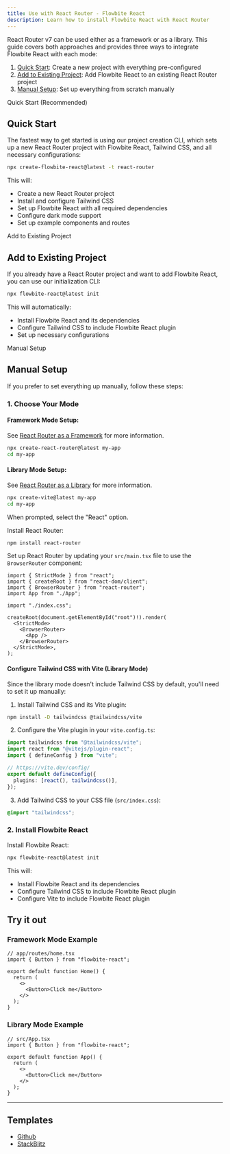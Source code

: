 ```yaml
---
title: Use with React Router - Flowbite React
description: Learn how to install Flowbite React with React Router
---
```


React Router v7 can be used either as a framework or as a library. This guide covers both approaches and provides three ways to integrate Flowbite React with each mode:

1. [Quick Start](#quick-start): Create a new project with everything pre-configured
2. [Add to Existing Project](#add-to-existing-project): Add Flowbite React to an existing React Router project
3. [Manual Setup](#manual-setup): Set up everything from scratch manually

<TextDivider>Quick Start (Recommended)</TextDivider>

## Quick Start

The fastest way to get started is using our project creation CLI, which sets up a new React Router project with Flowbite React, Tailwind CSS, and all necessary configurations:

```bash
npx create-flowbite-react@latest -t react-router
```

This will:

- Create a new React Router project
- Install and configure Tailwind CSS
- Set up Flowbite React with all required dependencies
- Configure dark mode support
- Set up example components and routes

<TextDivider>Add to Existing Project</TextDivider>

## Add to Existing Project

If you already have a React Router project and want to add Flowbite React, you can use our initialization CLI:

```bash
npx flowbite-react@latest init
```

This will automatically:

- Install Flowbite React and its dependencies
- Configure Tailwind CSS to include Flowbite React plugin
- Set up necessary configurations

<TextDivider>Manual Setup</TextDivider>

## Manual Setup

If you prefer to set everything up manually, follow these steps:

### 1. Choose Your Mode

#### Framework Mode Setup:

See [React Router as a Framework](https://reactrouter.com/home#react-router-as-a-framework) for more information.

```bash
npx create-react-router@latest my-app
cd my-app
```

#### Library Mode Setup:

See [React Router as a Library](https://reactrouter.com/home#react-router-as-a-library) for more information.

```bash
npx create-vite@latest my-app
cd my-app
```

When prompted, select the "React" option.

Install React Router:

```bash
npm install react-router
```

Set up React Router by updating your `src/main.tsx` file to use the `BrowserRouter` component:

```tsx {3, 10-12}
import { StrictMode } from "react";
import { createRoot } from "react-dom/client";
import { BrowserRouter } from "react-router";
import App from "./App";

import "./index.css";

createRoot(document.getElementById("root")!).render(
  <StrictMode>
    <BrowserRouter>
      <App />
    </BrowserRouter>
  </StrictMode>,
);
```

#### Configure Tailwind CSS with Vite (Library Mode)

Since the library mode doesn't include Tailwind CSS by default, you'll need to set it up manually:

1. Install Tailwind CSS and its Vite plugin:

```bash
npm install -D tailwindcss @tailwindcss/vite
```

2. Configure the Vite plugin in your `vite.config.ts`:

```ts {1,7}
import tailwindcss from "@tailwindcss/vite";
import react from "@vitejs/plugin-react";
import { defineConfig } from "vite";

// https://vite.dev/config/
export default defineConfig({
  plugins: [react(), tailwindcss()],
});
```

3. Add Tailwind CSS to your CSS file (`src/index.css`):

```css
@import "tailwindcss";
```

### 2. Install Flowbite React

Install Flowbite React:

```bash
npx flowbite-react@latest init
```

This will:

- Install Flowbite React and its dependencies
- Configure Tailwind CSS to include Flowbite React plugin
- Configure Vite to include Flowbite React plugin

## Try it out

### Framework Mode Example

```tsx
// app/routes/home.tsx
import { Button } from "flowbite-react";

export default function Home() {
  return (
    <>
      <Button>Click me</Button>
    </>
  );
}
```

### Library Mode Example

```tsx
// src/App.tsx
import { Button } from "flowbite-react";

export default function App() {
  return (
    <>
      <Button>Click me</Button>
    </>
  );
}
```

<hr />

## Templates

- [Github](https://github.com/themesberg/flowbite-react-template-react-router)
- [StackBlitz](https://stackblitz.com/edit/flowbite-react-template-react-router)
